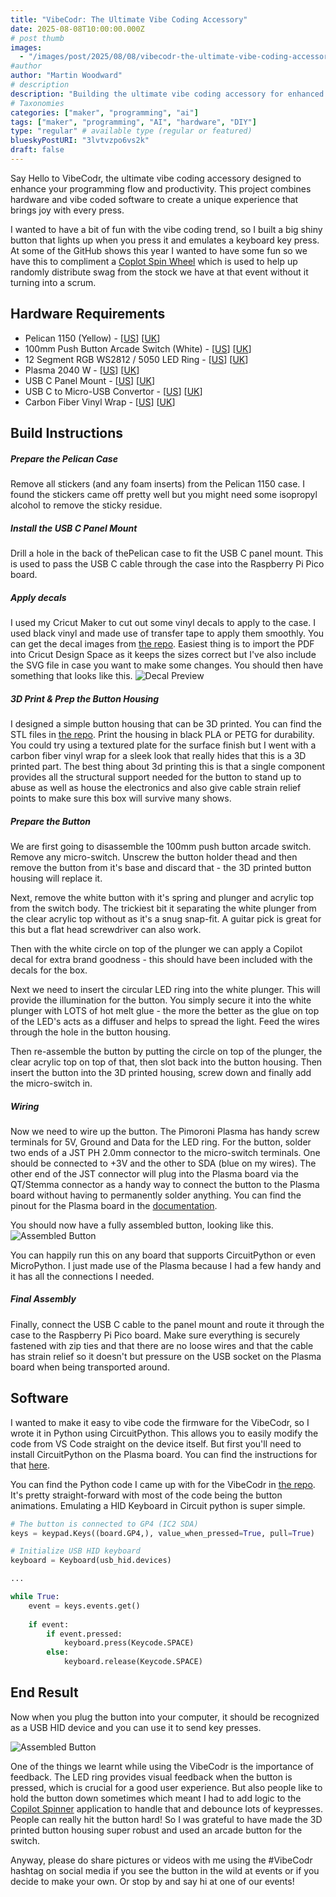 ```yaml
---
title: "VibeCodr: The Ultimate Vibe Coding Accessory"
date: 2025-08-08T10:00:00.000Z
# post thumb
images:
  - "/images/post/2025/08/08/vibecodr-the-ultimate-vibe-coding-accessory.jpg"
#author
author: "Martin Woodward"
# description
description: "Building the ultimate vibe coding accessory for enhanced programming flow and productivity"
# Taxonomies
categories: ["maker", "programming", "ai"]
tags: ["maker", "programming", "AI", "hardware", "DIY"]
type: "regular" # available type (regular or featured)
blueskyPostURI: "3lvtvzpo6vs2k"
draft: false
---
```


Say Hello to VibeCodr, the ultimate vibe coding accessory designed to enhance your programming flow and productivity. This project combines hardware and vibe coded software to create a unique experience that brings joy with every press.

I wanted to have a bit of fun with the vibe coding trend, so I built a big shiny button that lights up when you press it and emulates a keyboard key press. At some of the GitHub shows this year I wanted to have some fun so we have this to compliment a [Coplot Spin Wheel](https://github.com/octobooth/spinner) which is used to help up randomly distribute swag from the stock we have at that event without it turning into a scrum.

## Hardware Requirements

- Pelican 1150 (Yellow) - [[US](https://amzn.to/4icOQD6)] [[UK](https://amzn.to/3ExAKOO)]
- 100mm Push Button Arcade Switch (White) - [[US](https://amzn.to/42gTMlW)] [[UK](https://amzn.to/43THUaG)]
- 12 Segment RGB WS2812 / 5050 LED Ring - [[US](https://amzn.to/4lwMcLq)] [[UK](https://amzn.to/4jwD3kc)]
- Plasma 2040 W - [[US](https://shop.pimoroni.com/products/plasma-stick-2040-w?variant=40359072301139)] [[UK](https://shop.pimoroni.com/products/plasma-stick-2040-w?variant=40359072301139)]
- USB C Panel Mount - [[US](https://amzn.to/3G9PILr)] [[UK](https://amzn.to/4lvJmGo)]
- USB C to Micro-USB Convertor - [[US]()] [[UK](https://amzn.to/3G7UtoW)]
- Carbon Fiber Vinyl Wrap - [[US](https://amzn.to/4icNpoc)] [[UK](https://amzn.to/4lA0uLm)]

## Build Instructions

##### Prepare the Pelican Case
Remove all stickers (and any foam inserts) from the Pelican 1150 case.  I found the stickers came off pretty well but you might need some isopropyl alcohol to remove the sticky residue.

##### Install the USB C Panel Mount
Drill a hole in the back of thePelican case to fit the USB C panel mount. This is used to pass the USB C cable through the case into the Raspberry Pi Pico board.

##### Apply decals
I used my Cricut Maker to cut out some vinyl decals to apply to the case. I used black vinyl and made use of transfer tape to apply them smoothly.  You can get the decal images from [the repo](https://github.com/martinwoodward/vibecodr/tree/main/images).  Easiest thing is to import the PDF into Cricut Design Space as it keeps the sizes correct but I've also include the SVG file in case you want to make some changes.  You should then have something that looks like this. ![Decal Preview](/public/images/post/2025/08/08/vibecodr-decals.jpg)

##### 3D Print & Prep the Button Housing
I designed a simple button housing that can be 3D printed. You can find the STL files in [the repo](https://github.com/martinwoodward/vibecodr/tree/main/models). Print the housing in black PLA or PETG for durability.  You could try using a textured plate for the surface finish but I went with a carbon fiber vinyl wrap for a sleek look that really hides that this is a 3D printed part.  The best thing about 3d printing this is that a single component provides all the structural support needed for the button to stand up to abuse as well as house the electronics and also give cable strain relief points to make sure this box will survive many shows.

##### Prepare the Button
We are first going to disassemble the 100mm push button arcade switch.  Remove any micro-switch. Unscrew the button holder thead and then remove the button from it's base and discard that - the 3D printed button housing will replace it.

Next, remove the white button with it's spring and plunger and acrylic top from the switch body.  The trickiest bit it separating the white plunger from the clear acrylic top without as it's a snug snap-fit.  A guitar pick is great for this but a flat head screwdriver can also work.

Then with the white circle on top of the plunger we can apply a Copilot decal for extra brand goodness - this should have been included with the decals for the box.

Next we need to insert the circular LED ring into the white plunger.  This will provide the illumination for the button.  You simply secure it into the white plunger with LOTS of hot melt glue - the more the better as the glue on top of the LED's acts as a diffuser and helps to spread the light.  Feed the wires through the hole in the button housing.

Then re-assemble the button by putting the circle on top of the plunger, the clear acrylic top on top of that, then slot back into the button housing. Then insert the button into the 3D printed housing, screw down and finally add the micro-switch in.

##### Wiring
Now we need to wire up the button.  The Pimoroni Plasma has handy screw terminals for 5V, Ground and Data for the LED ring.  For the button, solder two ends of a JST PH 2.0mm connector to the micro-switch terminals. One should be connected to +3V and the other to SDA (blue on my wires).  The other end of the JST connector will plug into the Plasma board via the QT/Stemma connector as a handy way to connect the button to the Plasma board without having to permanently solder anything.  You can find the pinout for the Plasma board in the [documentation](https://docs.pimoroni.com/plasma/).

You should now have a fully assembled button, looking like this. ![Assembled Button](/public/images/post/2025/08/08/vibecodr-internals.jpg)

<Notice type="tip">You can happily run this on any board that supports CircuitPython or even MicroPython. I just made use of the Plasma because I had a few handy and it has all the connections I needed.</Notice>

##### Final Assembly
Finally, connect the USB C cable to the panel mount and route it through the case to the Raspberry Pi Pico board. Make sure everything is securely fastened with zip ties and that there are no loose wires and that the cable has strain relief so it doesn't but pressure on the USB socket on the Plasma board when being transported around.

## Software

I wanted to make it easy to vibe code the firmware for the VibeCodr, so I wrote it in Python using CircuitPython. This allows you to easily modify the code from VS Code straight on the device itself. But first you'll need to install CircuitPython on the Plasma board. You can find the instructions for that [here](hhttps://learn.pimoroni.com/article/plasma-2040#circuitpython).

You can find the Python code I came up with for the VibeCodr in [the repo](https://github.com/martinwoodward/vibecodr/blob/main/code/code.py).  It's pretty straight-forward with most of the code being the button animations.  Emulating a HID Keyboard in Circuit python is super simple. 

```python
# The button is connected to GP4 (IC2 SDA)
keys = keypad.Keys((board.GP4,), value_when_pressed=True, pull=True)

# Initialize USB HID keyboard
keyboard = Keyboard(usb_hid.devices)

...

while True:
    event = keys.events.get()
    
    if event:
        if event.pressed:
            keyboard.press(Keycode.SPACE)
        else:
            keyboard.release(Keycode.SPACE)
```

## End Result

Now when you plug the button into your computer, it should be recognized as a USB HID device and you can use it to send key presses.

![Assembled Button](/public/images/post/2025/08/08/vibecodr-animated.gif)

One of the things we learnt while using the VibeCodr is the importance of feedback. The LED ring provides visual feedback when the button is pressed, which is crucial for a good user experience. But also people like to hold the button down sometimes which meant I had to add logic to the [Copilot Spinner](https://github.com/octobooth/spinner) application to handle that and debounce lots of keypresses.  People can really hit the button hard!  So I was grateful to have made the 3D printed button housing super robust and used an arcade button for the switch.

Anyway, please do share pictures or videos with me using the #VibeCodr hashtag on social media if you see the button in the wild at events or if you decide to make your own.  Or stop by and say hi at one of our events!